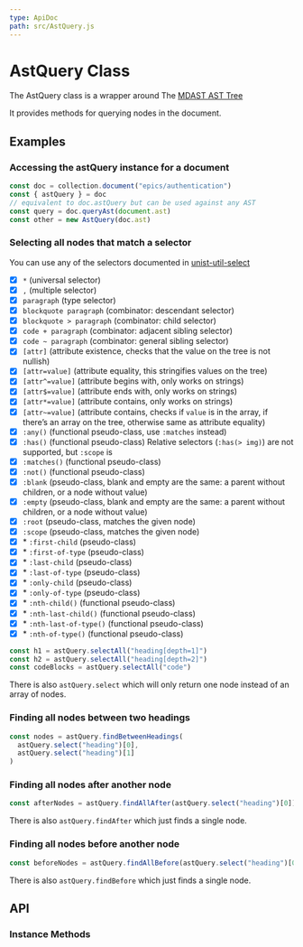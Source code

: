 ```yaml
---
type: ApiDoc
path: src/AstQuery.js
---
```


# AstQuery Class

The AstQuery class is a wrapper around The [MDAST AST Tree](https://github.com/syntax-tree/mdast)

It provides methods for querying nodes in the document.

## Examples

### Accessing the astQuery instance for a document

```js
const doc = collection.document("epics/authentication")
const { astQuery } = doc
// equivalent to doc.astQuery but can be used against any AST
const query = doc.queryAst(document.ast)
const other = new AstQuery(doc.ast)
```

### Selecting all nodes that match a selector

You can use any of the selectors documented in [unist-util-select](https://www.npmjs.com/package/unist-util-select)

- [x] `*` (universal selector)
- [x] `,` (multiple selector)
- [x] `paragraph` (type selector)
- [x] `blockquote paragraph` (combinator: descendant selector)
- [x] `blockquote > paragraph` (combinator: child selector)
- [x] `code + paragraph` (combinator: adjacent sibling selector)
- [x] `code ~ paragraph` (combinator: general sibling selector)
- [x] `[attr]` (attribute existence, checks that the value on the tree is not
      nullish)
- [x] `[attr=value]` (attribute equality, this stringifies values on the tree)
- [x] `[attr^=value]` (attribute begins with, only works on strings)
- [x] `[attr$=value]` (attribute ends with, only works on strings)
- [x] `[attr*=value]` (attribute contains, only works on strings)
- [x] `[attr~=value]` (attribute contains, checks if `value` is in the array,
      if there’s an array on the tree, otherwise same as attribute equality)
- [x] `:any()` (functional pseudo-class, use `:matches` instead)
- [x] `:has()` (functional pseudo-class)
      Relative selectors (`:has(> img)`) are not supported, but `:scope` is
- [x] `:matches()` (functional pseudo-class)
- [x] `:not()` (functional pseudo-class)
- [x] `:blank` (pseudo-class, blank and empty are the same: a parent without
      children, or a node without value)
- [x] `:empty` (pseudo-class, blank and empty are the same: a parent without
      children, or a node without value)
- [x] `:root` (pseudo-class, matches the given node)
- [x] `:scope` (pseudo-class, matches the given node)
- [x] \* `:first-child` (pseudo-class)
- [x] \* `:first-of-type` (pseudo-class)
- [x] \* `:last-child` (pseudo-class)
- [x] \* `:last-of-type` (pseudo-class)
- [x] \* `:only-child` (pseudo-class)
- [x] \* `:only-of-type` (pseudo-class)
- [x] \* `:nth-child()` (functional pseudo-class)
- [x] \* `:nth-last-child()` (functional pseudo-class)
- [x] \* `:nth-last-of-type()` (functional pseudo-class)
- [x] \* `:nth-of-type()` (functional pseudo-class)

```js
const h1 = astQuery.selectAll("heading[depth=1]")
const h2 = astQuery.selectAll("heading[depth=2]")
const codeBlocks = astQuery.selectAll("code")
```

There is also `astQuery.select` which will only return one node instead of an array of nodes.

### Finding all nodes between two headings

```js
const nodes = astQuery.findBetweenHeadings(
  astQuery.select("heading")[0],
  astQuery.select("heading")[1]
)
```

### Finding all nodes after another node

```js
const afterNodes = astQuery.findAllAfter(astQuery.select("heading")[0])
```

There is also `astQuery.findAfter` which just finds a single node.

### Finding all nodes before another node

```js
const beforeNodes = astQuery.findAllBefore(astQuery.select("heading")[0])
```

There is also `astQuery.findBefore` which just finds a single node.

## API

### Instance Methods
